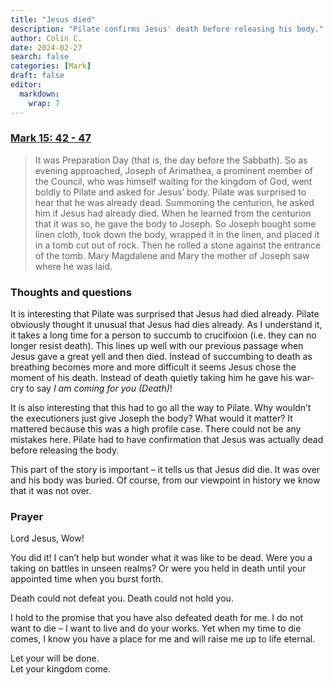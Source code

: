 ```yaml
---
title: "Jesus died"
description: "Pilate confirms Jesus' death before releasing his body."
author: Colin C.
date: 2024-02-27
search: false
categories: [Mark]
draft: false
editor: 
  markdown: 
    wrap: 7
---
```


### [Mark 15: 42 - 47](https://www.bible.com/bible/111/MRK.15.NIV)

>  It was Preparation Day (that is, the day before the Sabbath). So as evening approached, Joseph of Arimathea, a prominent member of the Council, who was himself waiting for the kingdom of God, went boldly to Pilate and asked for Jesus’ body. Pilate was surprised to hear that he was already dead. Summoning the centurion, he asked him if Jesus had already died. When he learned from the centurion that it was so, he gave the body to Joseph. So Joseph bought some linen cloth, took down the body, wrapped it in the linen, and placed it in a tomb cut out of rock. Then he rolled a stone against the entrance of the tomb. Mary Magdalene and Mary the mother of Joseph saw where he was laid.


### Thoughts and questions 

It is interesting that Pilate was surprised that Jesus had died already.  Pilate obviously thought it unusual that Jesus had dies already. As I understand it, it takes a long time for a person to succumb to crucifixion (i.e. they can no longer resist death).  This lines up well with our previous passage when Jesus gave a great yell and then died.  Instead of succumbing to death as breathing becomes more and more difficult it seems Jesus chose the moment of his death.  Instead of death quietly taking him he gave his war-cry to say _I am coming for you (Death)_! 

It is also interesting that this had to go all the way to Pilate.  Why wouldn't the executioners just give Joseph the body? What would it matter?  It mattered because this was a high profile case.  There could not be any mistakes here.  Pilate had to have confirmation that Jesus was actually dead before releasing the body.  

This part of the story is important -- it tells us that Jesus did die.  It was over and his body was buried. Of course, from our viewpoint in history we know that it was not over.   

### Prayer

Lord Jesus, Wow! 

You did it!  I can't help but wonder what it was like to be dead.  Were you a taking on battles in unseen realms?  Or were you held in death until your appointed time when you burst forth. 

Death could not defeat you.  Death could not hold you.  

I hold to the promise that you have also defeated death for me.  I do not want to die -- I want to live and do your works.  Yet when my time to die comes, I know you have a place for me and will raise me up to life eternal. 

Let your will be done. \
Let your kingdom come. 